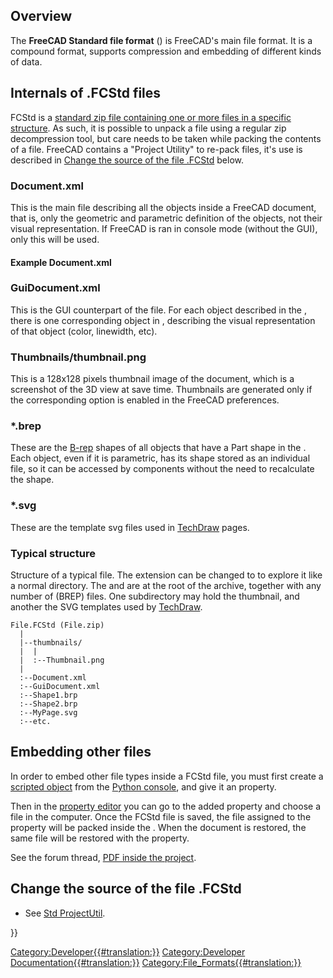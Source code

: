 <languages/>
{{TOCright}}

==Overview==

The '''FreeCAD Standard file format''' ({{FileName|.FCStd}}) is FreeCAD's main file format. It is a compound format, supports compression and embedding of different kinds of data.

== Internals of .FCStd files ==

FCStd is a [[#Typical_structure|standard zip file containing one or more files in a specific structure]].  As such, it is possible to unpack a {{FileName|.FCStd}} file using a regular zip decompression tool, but care needs to be taken while packing the contents of a {{FileName|.FCStd}} file.  FreeCAD contains a "Project Utility" to re-pack {{FileName|.FCStd}} files, it's use is described in [[#Change the source of the file .FCStd|Change the source of the file .FCStd]] below.

===Document.xml===

This is the main {{FileName|.xml}} file describing all the objects inside a FreeCAD document, that is, only the geometric and parametric definition of the objects, not their visual representation. If FreeCAD is ran in console mode (without the GUI), only this {{FileName|Document.xml}} will be used.

==== Example Document.xml====

{{Code|lang=xml|code=
 <?xml version='1.0' encoding='utf-8'?>
 <!--
 FreeCAD Document, see http://free-cad.sourceforge.net for more informations...
 -->
 <Document SchemaVersion="4">
    <Properties Count="9">
       <Property name="Comment" type="App::PropertyString">
          <String value=""/>
       </Property>
       <Property name="Company" type="App::PropertyString">
          <String value=""/>
       </Property>
       <Property name="CreatedBy" type="App::PropertyString">
          <String value=""/>
       </Property>
       <Property name="CreationDate" type="App::PropertyString">
          <String value="Fri Jan 29 15:14:38 2010 "/>
       </Property>
       <Property name="FileName" type="App::PropertyString">
          <String value="/tmp/test.FCStd"/>
       </Property>
       <Property name="Id" type="App::PropertyString">
          <String value="201b746f-a1ed-4297-bf3d-65d5ec11abe0"/>
       </Property>
       <Property name="Label" type="App::PropertyString">
          <String value="names"/>
       </Property>
       <Property name="LastModifiedBy" type="App::PropertyString">
          <String value=""/>
       </Property>
       <Property name="LastModifiedDate" type="App::PropertyString">
          <String value="Fri Jan 29 15:15:21 2010 "/>
       </Property>
    </Properties>
    <Objects Count="2">
       <Object type="Mesh::Cube" name="Cube" />
       <Object type="Part::Box" name="Box" />
    </Objects>
    <ObjectData Count="2">
       <Object name="Cube">
          <Properties Count="7">
             <Property name="Height" type="App::PropertyFloatConstraint">
                <Float value="10"/>
             </Property>
             <Property name="Label" type="App::PropertyString">
                <String value="Cube"/>
             </Property>
             <Property name="Length" type="App::PropertyFloatConstraint">
                <Float value="10"/>
             </Property>
             <Property name="Mesh" type="Mesh::PropertyMeshKernel">
                <Mesh file="MeshKernel.bms"/>
             </Property>
             <Property name="Placement" type="App::PropertyPlacement">
                <PropertyPlacement Px="0" Py="0" Pz="0" Q0="0" Q1="0" Q2="0" Q3="1"/>
             </Property>
             <Property name="Pos" type="App::PropertyPlacementLink">
                <Link value=""/>
             </Property>
             <Property name="Width" type="App::PropertyFloatConstraint">
                <Float value="10"/>
             </Property>
          </Properties>
       </Object>
       <Object name="Box">
          <Properties Count="7">
             <Property name="Height" type="App::PropertyLength">
                <Float value="10"/>
             </Property>
             <Property name="Label" type="App::PropertyString">
                <String value="Box2"/>
             </Property>
             <Property name="Length" type="App::PropertyLength">
                <Float value="10"/>
             </Property>
             <Property name="Placement" type="App::PropertyPlacement">
                <PropertyPlacement Px="0" Py="0" Pz="0" Q0="0" Q1="0" Q2="0" Q3="1"/>
             </Property>
             <Property name="Pos" type="App::PropertyPlacementLink">
                <Link value=""/>
             </Property>
             <Property name="Shape" type="Part::PropertyPartShape">
                <Part file="PartShape.brp2"/>
             </Property>
             <Property name="Width" type="App::PropertyLength">
                <Float value="10"/>
             </Property>
          </Properties>
       </Object>
    </ObjectData>
 </Document>
}}

===GuiDocument.xml===

This is the GUI counterpart of the {{FileName|Document.xml}} file. For each object described in the {{FileName|Document.xml}}, there is one corresponding object in {{FileName|GuiDocument.xml}}, describing the visual representation of that object (color, linewidth, etc).

===Thumbnails/thumbnail.png===

This is a 128x128 pixels thumbnail image of the document, which is a screenshot of the 3D view at save time. Thumbnails are generated only if the corresponding option is enabled in the FreeCAD preferences.

===*.brep===

These are the [[wikipedia:Boundary representation|B-rep]] shapes of all objects that have a Part shape in the {{FileName|Document.xml}}. Each object, even if it is parametric, has its shape stored as an individual {{FileName|.brep}} file, so it can be accessed by components without the need to recalculate the shape.

===*.svg===

These are the template svg files used in [[TechDraw_Workbench|TechDraw]] pages.

===Typical structure===

Structure of a typical {{FileName|.FCStd}} file. The extension can be changed to {{FileName|.zip}} to explore it like a normal directory. The {{FileName|Document.xml}} and {{FileName|GuiDocument.xml}} are at the root of the archive, together with any number of {{FileName|.brp}} (BREP) files. One subdirectory may hold the thumbnail, and another the SVG templates used by [[TechDraw_Workbench|TechDraw]].

<!--DO NOT remove the <pre> </pre> tags. These are used to display the text exactly like this.-->
<pre>
File.FCStd (File.zip)
  |
  |--thumbnails/
  |  |
  |  :--Thumbnail.png
  |
  :--Document.xml
  :--GuiDocument.xml
  :--Shape1.brp
  :--Shape2.brp
  :--MyPage.svg
  :--etc.
</pre>

== Embedding other files ==

In order to embed other file types inside a FCStd file, you must first create a [[Scripted_objects|scripted object]] from the [[Python_console|Python console]], and give it an {{incode|App::PropertyFileIncluded}} property.

Then in the [[Property_editor|property editor]] you can go to the added property and choose a file in the computer. Once the FCStd file is saved, the file assigned to the {{PropertyData|PropertyFileIncluded}} property will be packed inside the {{incode|.FCStd}}. When the document is restored, the same file will be restored with the {{PropertyData|PropertyFileIncluded}} property.

{{Code|code=
custom_obj = App.ActiveDocument.addObject("App::FeaturePython", "CustomObject")
custom_obj.addProperty("App::PropertyFileIncluded", "AttachedFile")
}}

See the forum thread, [https://forum.freecad.org/viewtopic.php?t=38201 PDF inside the project].

==Change the source of the file .FCStd==

* See [[Std_ProjectUtil|Std ProjectUtil]].


{{Userdocnavi{{#translation:}}}}
[[Category:Developer{{#translation:}}]]
[[Category:Developer Documentation{{#translation:}}]]
[[Category:File_Formats{{#translation:}}]]
{{clear}}